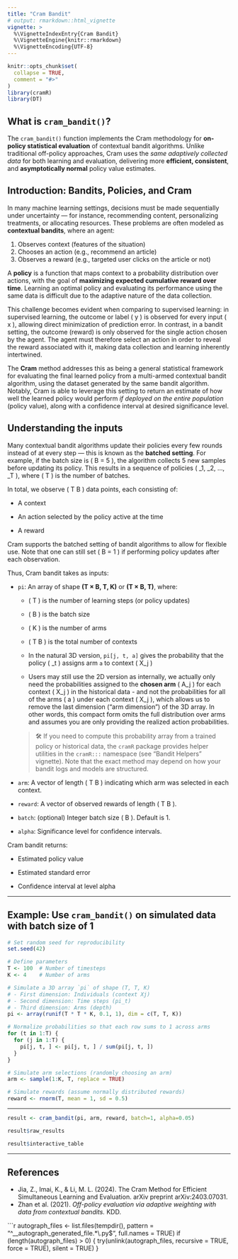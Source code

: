 ```yaml
---
title: "Cram Bandit"
# output: rmarkdown::html_vignette
vignette: >
  %\VignetteIndexEntry{Cram Bandit}
  %\VignetteEngine{knitr::rmarkdown}
  %\VignetteEncoding{UTF-8}
---
```


```r
knitr::opts_chunk$set(
  collapse = TRUE,
  comment = "#>"
)
library(cramR)
library(DT)
```

## What is `cram_bandit()`?

The `cram_bandit()` function implements the Cram methodology for **on-policy statistical evaluation** of contextual bandit algorithms. Unlike traditional off-policy approaches, Cram uses the *same adaptively collected data* for both learning and evaluation, delivering more **efficient, consistent**, and **asymptotically normal** policy value estimates.

## Introduction: Bandits, Policies, and Cram

In many machine learning settings, decisions must be made sequentially under uncertainty — for instance, recommending content, personalizing treatments, or allocating resources. These problems are often modeled as **contextual bandits**, where an agent:

1. Observes context (features of the situation)
2. Chooses an action (e.g., recommend an article)
3. Observes a reward (e.g., targeted user clicks on the article or not)

A **policy** is a function that maps context to a probability distribution over actions, with the goal of **maximizing expected cumulative reward over time**. Learning an optimal policy and evaluating its performance using the same data is difficult due to the adaptive nature of the data collection. 

This challenge becomes evident when comparing to supervised learning: in supervised learning, the outcome or label \( y \) is observed for every input \( x \), allowing direct minimization of prediction error. In contrast, in a bandit setting, the outcome (reward) is only observed for the single action chosen by the agent. The agent must therefore select an action in order to reveal the reward associated with it, making data collection and learning inherently intertwined.

The **Cram** method addresses this as being a general statistical framework for evaluating the final learned policy from a multi-armed contextual bandit algorithm, using the dataset generated
by the same bandit algorithm. Notably, Cram is able to leverage this setting to return an estimate of how well the learned policy would perform *if deployed on the entire population* (policy value), along with a confidence interval at desired significance level.

## Understanding the inputs

Many contextual bandit algorithms update their policies every few rounds instead of at every step — this is known as the **batched setting**. For example, if the batch size is \( B = 5 \), the algorithm collects 5 new samples before updating its policy. This results in a sequence of policies \( \hat{\pi}_1, \hat{\pi}_2, ..., \hat{\pi}_T \), where \( T \) is the number of batches.

In total, we observe \( T \times B \) data points, each consisting of:

- A context

- An action selected by the policy active at the time

- A reward


Cram supports the batched setting of bandit algorithms to allow for flexible use. Note that one can still set \( B = 1 \) if performing policy updates after each observation.

Thus, Cram bandit takes as inputs:

- `pi`: An array of shape **(T × B, T, K)** or **(T × B, T)**, where:

  - \( T \) is the number of learning steps (or policy updates)
  
  - \( B \) is the batch size
  
  - \( K \) is the number of arms
  
  - \( T \times B \) is the total number of contexts
  
  - In the natural 3D version, `pi[j, t, a]` gives the probability that the policy \( \hat{\pi}_t \) assigns arm `a` to context \( X_j \)
  
  - Users may still use the 2D version as internally, we actually only need the probabilities assigned to the **chosen arm** \( A_j \) for each context \( X_j \) in the historical data - and not the probabilities for all of the arms \( a \) under each context \( X_j \), which allows us to remove the last dimension ("arm dimension") of the 3D array. In other words, this compact form omits the full distribution over arms and assumes you are only providing the realized action probabilities.
  
  > 🛠️ If you need to compute this probability array from a trained policy or historical data, the `cramR` package provides helper utilities in the `cramR:::` namespace (see “Bandit Helpers” vignette). Note that the exact method may depend on how your bandit logs and models are structured.
  
- `arm`: A vector of length \( T \times B \) indicating which arm was selected in each context.

- `reward`: A vector of observed rewards of length \( T \times B \).

- `batch`: (optional) Integer batch size \( B \). Default is 1.

- `alpha`: Significance level for confidence intervals.

Cram bandit returns:

- Estimated policy value  

- Estimated standard error 

- Confidence interval at level alpha

---

## Example: Use `cram_bandit()` on simulated data with batch size of 1

```r
# Set random seed for reproducibility
set.seed(42)

# Define parameters
T <- 100  # Number of timesteps
K <- 4    # Number of arms

# Simulate a 3D array `pi` of shape (T, T, K)
# - First dimension: Individuals (context Xj)
# - Second dimension: Time steps (pi_t)
# - Third dimension: Arms (depth)
pi <- array(runif(T * T * K, 0.1, 1), dim = c(T, T, K))

# Normalize probabilities so that each row sums to 1 across arms
for (t in 1:T) {
  for (j in 1:T) {
    pi[j, t, ] <- pi[j, t, ] / sum(pi[j, t, ])  
  }
}

# Simulate arm selections (randomly choosing an arm)
arm <- sample(1:K, T, replace = TRUE)

# Simulate rewards (assume normally distributed rewards)
reward <- rnorm(T, mean = 1, sd = 0.5)
```

---

```r
result <- cram_bandit(pi, arm, reward, batch=1, alpha=0.05)
```


```r
result$raw_results
```


```r
result$interactive_table
```

---

## References

- Jia, Z., Imai, K., & Li, M. L. (2024). The Cram Method for Efficient Simultaneous Learning and Evaluation. arXiv preprint arXiv:2403.07031.
- Zhan et al. (2021). *Off-policy evaluation via adaptive weighting with data from contextual bandits.* KDD.


```r
autograph_files <- list.files(tempdir(), pattern = "^__autograph_generated_file.*\\.py$", full.names = TRUE)
if (length(autograph_files) > 0) {
  try(unlink(autograph_files, recursive = TRUE, force = TRUE), silent = TRUE)
}

